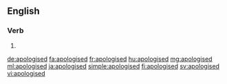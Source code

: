 ==English==

===Verb===
{{head|en|verb form}}

# {{en-past of|apologise}}

[[de:apologised]]
[[fa:apologised]]
[[fr:apologised]]
[[hu:apologised]]
[[mg:apologised]]
[[ml:apologised]]
[[ja:apologised]]
[[simple:apologised]]
[[fi:apologised]]
[[sv:apologised]]
[[vi:apologised]]